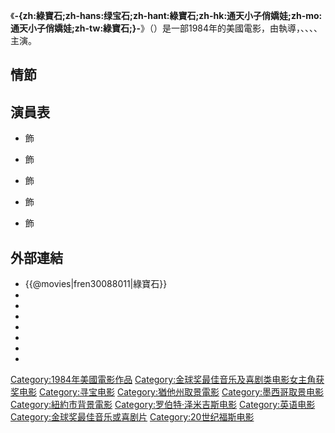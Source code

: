 {{roughtranslation|time=2015-12-13T11:15:13+00:00}}
{{unreferenced|time=2015-12-13T11:15:13+00:00}}
{{noteTA
|T=zh-hans:绿宝石 (电影);zh-hant:綠寶石 (電影);zh-hk:通天小子俏嬌娃;zh-mo:通天小子俏嬌娃;zh-tw:綠寶石 (電影);
}}
{{Infobox Film
| name               = -{zh:綠寶石;zh-hans:绿宝石;zh-hant:綠寶石;zh-hk:通天小子俏嬌娃;zh-mo:通天小子俏嬌娃;zh-tw:綠寶石;}-
| original_name      = {{lang|en|Romancing the Stone}}
| image              = Romancing the Stone poster.jpg
| caption            = 電影海報
| director           = {{lang|en|Robert Zemeckis}}
| producer           = {{lang|en|Michael Douglas}}
| writer             = {{lang|en|Diane Thomas}}
| starring           = {{lang|en|Michael Douglas}}<br/>{{lang|en|Kathleen Turner}}<br/>{{lang|en|Danny DeVito}}<br/>{{lang|en|Alfonso Arau}}<br/>{{lang|en|Manuel Ojeda}}
| music              = {{lang|en|Alan Silvestri}}
| cinematography     = {{lang|la|Dean Cundey}}
| editing            = {{lang|en|Donn Cambern}}<br/>{{lang|en|Frank Morriss}}
| production_company = 
| distributor        = [[二十世紀霍士|二十世紀霍士]]
| released           = {{film date|1984|3|30}}
| runtime            = 106 分鐘
| country            = {{美國電影產地}}
| language           = [[英語|英語]]
| budget             = 
| gross              = 
| cn_name            = 
| hk_name            = 通天小子俏嬌娃
| tw_name            = 綠寶石
}}
《'''-{zh:綠寶石;zh-hans:绿宝石;zh-hant:綠寶石;zh-hk:通天小子俏嬌娃;zh-mo:通天小子俏嬌娃;zh-tw:綠寶石;}-'''》（{{lang-en|'''Romancing the Stone'''}}）是一部1984年的美國電影，由{{lang|en|Robert Zemeckis}}執導，{{lang|en|Michael Douglas}}、{{lang|en|Kathleen Turner}}、{{lang|en|Danny DeVito}}、{{lang|en|Alfonso Arau}}、{{lang|en|Manuel Ojeda}}主演。

== 情節 ==

== 演員表 ==
*{{lang|en|Michael Douglas}} 飾 {{lang|en|Jack T. Colton}}
*{{lang|en|Kathleen Turner}} 飾 {{lang|en|Joan Wilder}}
*{{lang|en|Danny DeVito}} 飾 {{lang|en|Ralph}}
*{{lang|en|Alfonso Arau}} 飾 {{lang|en|Juan}}
*{{lang|en|Manuel Ojeda}} 飾 {{lang|en|Colonel Zolo}}

== 外部連結 ==
*{{@movies|fren30088011|綠寶石}}
*{{douban|title=绿宝石}}
*{{Mtime|21325|绿宝石}}
*{{Amg movie|41997|-{zh:綠寶石;zh-hans:绿宝石;zh-hant:綠寶石;zh-hk:通天小子俏嬌娃;zh-mo:通天小子俏嬌娃;zh-tw:綠寶石;}-}}
*{{rotten-tomatoes|romancing_the_stone|-{zh:綠寶石;zh-hans:绿宝石;zh-hant:綠寶石;zh-hk:通天小子俏嬌娃;zh-mo:通天小子俏嬌娃;zh-tw:綠寶石;}-}}
*{{mojo title|romancingthestone|-{zh:綠寶石;zh-hans:绿宝石;zh-hant:綠寶石;zh-hk:通天小子俏嬌娃;zh-mo:通天小子俏嬌娃;zh-tw:綠寶石;}-}}
*{{Tcmdb title|88591|-{zh:綠寶石;zh-hans:绿宝石;zh-hant:綠寶石;zh-hk:通天小子俏嬌娃;zh-mo:通天小子俏嬌娃;zh-tw:綠寶石;}-}}
*{{imdb title|0088011|-{zh:綠寶石;zh-hans:绿宝石;zh-hant:綠寶石;zh-hk:通天小子俏嬌娃;zh-mo:通天小子俏嬌娃;zh-tw:綠寶石;}-}}

{{勞勃·辛密克斯}}
{{DEFAULTSORT:Romancing the Stone}}
[[Category:1984年美國電影作品|Category:1984年美國電影作品]]
[[Category:金球奖最佳音乐及喜剧类电影女主角获奖电影|Category:金球奖最佳音乐及喜剧类电影女主角获奖电影]]
[[Category:寻宝电影|Category:寻宝电影]]
[[Category:猶他州取景電影|Category:猶他州取景電影]]
[[Category:墨西哥取景电影|Category:墨西哥取景电影]]
[[Category:紐約市背景電影|Category:紐約市背景電影]]
[[Category:罗伯特·泽米吉斯电影|Category:罗伯特·泽米吉斯电影]]
[[Category:英语电影|Category:英语电影]]
[[Category:金球奖最佳音乐或喜剧片|Category:金球奖最佳音乐或喜剧片]]
[[Category:20世纪福斯电影|Category:20世纪福斯电影]]